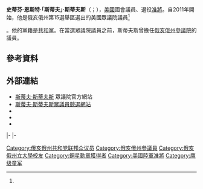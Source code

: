 {{Infobox officeholder
|name          = 斯蒂夫·斯蒂夫斯<br>Steve Stivers
|image         = Steve Stivers, Official Portrait, 112th Congress.jpg
|state         = [[俄亥俄州|俄亥俄州]]
|district      = {{le|俄亥俄州第十五國會選區|Ohio's 15th congressional district|十五}}
|term_start    = 2011年1月3日
|term_end      =
|predecessor   = {{le|瑪麗·喬·基爾羅伊|Mary Jo Kilroy}}
|successor     =
|state_senate1 = 俄亥俄州
|district1     = 十六
|term_start1   = 2003年1月6日
|term_end1     = 2008年12月31日
|predecessor1  = {{le|普里西拉·米德|Priscilla Mead}}
|successor1    = {{le|吉姆·休斯 (政治人物)|Jim Hughes (politician)|吉姆·休斯}}
|birth_name    = 史蒂芬·恩斯特·斯蒂夫斯<br>Steven Ernst Stivers
|birth_date    = {{birth date and age|1965|3|24}}
|birth_place   = 美国俄亥俄州{{le|里普利 (俄亥俄州)|Ripley, Ohio|里普利}}
|death_date    =
|death_place   =
|party         = [[共和黨_(美國)|共和黨]]
|spouse        = 卡倫·斯蒂夫斯（Karen Stivers）
|alma_mater    = [[俄亥俄州立大學|俄亥俄州立大學]]
|religion      = [[聯合衛理公會|聯合衛理公會]]
|residence     = {{le|上阿靈頓 (俄亥俄州)|Upper Arlington, Ohio|俄亥俄州上阿靈頓}}<ref>{{cite web|url=http://www.wlwt.com/politics/in-their-own-words/steve-stivers-candidate-bio/29280798|title=Steve Stivers candidate bio|date=22 October 2014|work=WLWT|accessdate=1 January 2016|archive-date=2016-01-13|archive-url=https://web.archive.org/web/20160113174234/http://www.wlwt.com/politics/in-their-own-words/steve-stivers-candidate-bio/29280798|dead-url=no}}</ref>
|allegiance    = {{flag|United States}}
|branch        = {{army|USA|name=美國陸軍}}
|serviceyears  = 1985－
|rank          = [[File:US-O7_insignia.svg|19px]] [[准將|准將]]
|commands      = {{flagicon image|371SustainBdeSSI.jpg}} {{le|美國陸軍第371保障旅|371st Sustainment Brigade (United States)}}
|awards        = [[File:Bronze_Star_ribbon.svg|30px]] [[銅星勳章|銅星勳章]]<br>[[File:Meritorious_Service_Medal_ribbon.svg|30px]] {{le|立功獎章 (美國)|Meritorious Service Medal (United States)|立功獎章}}<br>[[File:Army_Commendation_Medal_ribbon.svg|30px]] {{le|嘉獎勳章|Commendation Medal|陸軍嘉獎勳章}}<br>[[File:Army_Reserve_Components_Achievement_Medal_ribbon.svg|30px]] {{le|預備役品行優良獎章|Reserve Good Conduct Medal}}<br>[[File:National_Defense_Service_Medal_ribbon.svg|30px]] [[國防部服役獎章|國防部服役獎章]]
}}
'''史蒂芬·恩斯特·「斯蒂夫」·斯蒂夫斯'''（{{lang-en|Steven Ernst "Steve" Stivers}}；{{bd|1965年|3月24日}}），[[美國|美國]]國會議員、退役[[准將|准將]]。自2011年開始，他是俄亥俄州第15選舉區選出的美國眾議院議員<ref name="http://www.cnn.com">{{Cite web |url=http://www.cnn.com/ELECTION/2010/results/individual/#OHH15 |title=存档副本 |accessdate=2016-01-02 |archive-date=2016-01-25 |archive-url=https://web.archive.org/web/20160125020319/http://www.cnn.com/ELECTION/2010/results/individual/#OHH15 |dead-url=no }}</ref>。他的黨籍是[[共和黨_(美國)|共和黨]]。在當選眾議院議員之前，斯蒂夫斯曾擔任[[俄亥俄州參議院|俄亥俄州參議院]]的議員。

==參考資料==
{{reflist}}

==外部連結==
* [http://stivers.house.gov/ 斯蒂夫·斯蒂夫斯] {{Wayback|url=http://stivers.house.gov/ |date=20151227012439 }}眾議院官方網站
* [http://www.stivers4congress.com/ 斯蒂夫·斯蒂夫斯眾議員競選網站] {{Wayback|url=http://www.stivers4congress.com/ |date=20140314044525 }}
* {{Dmoz|Regional/North_America/United_States/Ohio/Government/Federal/US_House_of_Representatives/Steve_Stivers_%5BR-15%5D|Steve Stivers}}
* {{C-SPAN|stevestivers02}}
* {{CongLinks | congbio = S001187 | votesmart = 45333 | ballot = Steve_Stivers | govtrack = 412461 | opencong = 412461 | rollcall = 27951 | politifact = | ontheissues = OH/Steve_Stivers.htm | congress = steve-stivers/2047 | fec = H8OH15076 | opensecrets = N00029574 | assets = steve-stivers | legistorm = 2782/Rep_Steve_Stivers_OH.html | followthemoney = 6555 | c-span = stevestivers02 | imdb = | bloomberg = | nyt = | washpo = gIQA88sTKP }}

{{s-start}}
{{s-par|us-oh-sen}}
{{s-bef|before={{le|普里西拉·米德|Priscilla Mead}}}}
{{s-ttl|title=俄亥俄州第十六參議院選區<br>[[俄亥俄州參議院|參議院議員]]|years=2003年－2008年}}
{{s-aft|after={{le|吉姆·休斯 (政治人物)|Jim Hughes (politician)|吉姆·休斯}}}}
|-
{{s-par|us-hs}}
{{s-bef|before={{le|瑪麗·喬·基爾羅伊|Mary Jo Kilroy}}}}
{{s-ttl|title={{le|俄亥俄州第十五國會選區|Ohio's 15th congressional district}}<br>{{le|俄亥俄州美國眾議院議員列表|List of United States Representatives from Ohio|眾議院議員}}|years=2011年－}}
{{s-inc}}
|-
{{s-prec|usa}}
{{s-bef|before=[[特麗·塞維爾|特麗·塞維爾]]<br><small>D－[[阿拉巴馬州|阿拉巴馬州]]}}
{{s-ttl|title={{le|現任美國眾議員列表 (以資歷排序)|List of current members of the United States House of Representatives by seniority|美國眾議員資歷}}|years=第287位}}
{{s-aft|after=[[斯科特·蒂普頓|斯科特·蒂普頓]]<br><small>R－[[科羅拉多州|科羅拉多州]]}}
{{s-end}}

{{Authority control}}
{{DEFAULTSORT:Stivers, Steve}}

[[Category:俄亥俄州共和党联邦众议员|Category:俄亥俄州共和党联邦众议员]]
[[Category:俄亥俄州參議員|Category:俄亥俄州參議員]]
[[Category:俄亥俄州立大學校友|Category:俄亥俄州立大學校友]]
[[Category:銅星勳章獲得者|Category:銅星勳章獲得者]]
[[Category:美國陸軍准將|Category:美國陸軍准將]]
[[Category:鹰级童军|Category:鹰级童军]]